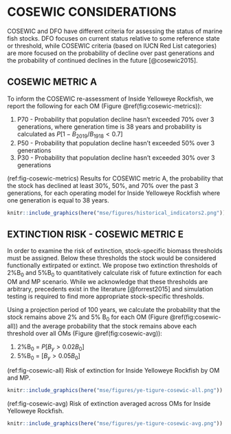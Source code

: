 # COSEWIC CONSIDERATIONS {#app:cosewic}

COSEWIC and DFO have different criteria for assessing the status of marine fish stocks. DFO focuses on current status relative to some reference state or threshold, while COSEWIC criteria (based on IUCN Red List categories) are more focused on the probability of decline over past generations and the probability of continued declines in the future [@cosewic2015]. 

## COSEWIC METRIC A

To inform the COSEWIC re-assessment of Inside Yelloweye Rockfish, we report the following for each OM (Figure \@ref(fig:cosewic-metrics)):

1. P70 - Probability that population decline hasn't exceeded 70% over 3 generations, where generation time is 38 years and probability is calculated as $P[1 - B_{2019}/B_{1918} < 0.7]$
2. P50 - Probability that population decline hasn't exceeded 50% over 3 generations
3. P30 - Probability that population decline hasn't exceeded 30% over 3 generations

(ref:fig-cosewic-metrics)
Results for COSEWIC metric A, the probability that the stock has declined at least 30%, 50%, and 70% over the past 3 generations, for each operating model for Inside Yelloweye Rockfish where one generation is equal to 38 years. 

```r
knitr::include_graphics(here("mse/figures/historical_indicators2.png"))
```

## EXTINCTION RISK - COSEWIC METRIC E

In order to examine the risk of extinction, stock-specific biomass thresholds must be assigned. Below these thresholds the stock would be considered functionally extirpated or extinct. We propose two extinction thresholds of 2%B~0~ and 5%B~0~ to quantitatively calculate risk of future extinction for each OM and MP scenario. While we acknowledge that these thresholds are arbitrary, precedents exist in the literature [@forrest2015] and simulation testing is required to find more appropriate stock-specific thresholds.

Using a projection period of 100 years, we calculate the probability that the stock remains above 2% and 5% B~0~ for each OM (Figure \@ref(fig:cosewic-all)) and the average probability that the stock remains above each threshold over all OMs (Figure \@ref(fig:cosewic-avg)):

1. 2%B~0~ = $P[B_y > 0.02 B_0]$
2. 5%B~0~ = $[B_y > 0.05 B_0]$

(ref:fig-cosewic-all)
Risk of extinction for Inside Yelloweye Rockfish by OM and MP. 

```r
knitr::include_graphics(here("mse/figures/ye-tigure-cosewic-all.png"))
```

\clearpage

(ref:fig-cosewic-avg)
Risk of extinction averaged across OMs for Inside Yelloweye Rockfish. 

```r
knitr::include_graphics(here("mse/figures/ye-tigure-cosewic-avg.png"))
```


















\clearpage
